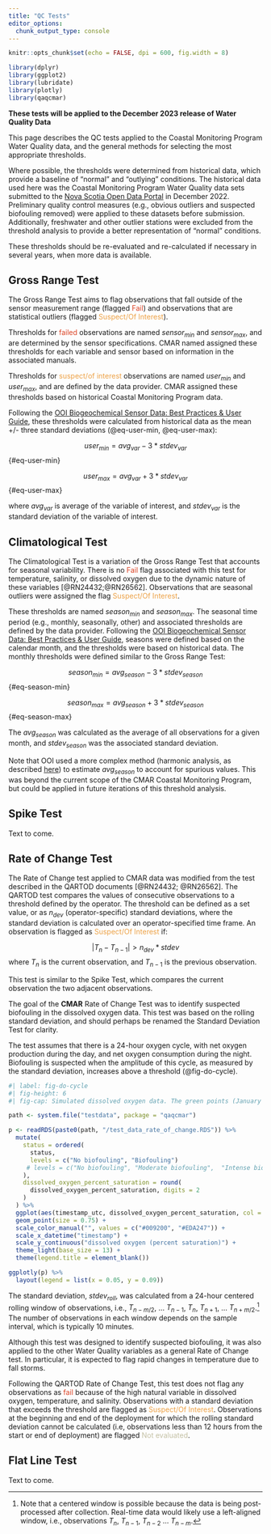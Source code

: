 ```yaml
---
title: "QC Tests"
editor_options: 
  chunk_output_type: console
---
```



```r
knitr::opts_chunk$set(echo = FALSE, dpi = 600, fig.width = 8)

library(dplyr)
library(ggplot2)
library(lubridate)
library(plotly)
library(qaqcmar)
```

**These tests will be applied to the December 2023 release of Water Quality Data**

This page describes the QC tests applied to the Coastal Monitoring Program Water Quality data, and the general methods for selecting the most appropriate thresholds. 

Where possible, the thresholds were determined from historical data, which provide a baseline of "normal" and "outlying" conditions. The historical data used here was the Coastal Monitoring Program Water Quality data sets submitted to the [Nova Scotia Open Data Portal](https://data.novascotia.ca/browse?q=coastal%20monitoring&sortBy=relevance) in December 2022. Preliminary quality control measures (e.g., obvious outliers and suspected biofouling removed) were applied to these datasets before submission. Additionally, freshwater and other outlier stations were excluded from the threshold analysis to provide a better representation of "normal" conditions.

These thresholds should be re-evaluated and re-calculated if necessary in several years, when more data is available.

## Gross Range Test

The Gross Range Test aims to flag observations that fall outside of the sensor measurement range (flagged [Fail]{style="color: #DB4325;"}) and observations that are statistical outliers (flagged [Suspect/Of Interest]{style="color: #EDA247;"}).

Thresholds for [failed]{style="color: #DB4325;"} observations are named $sensor_{min}$ and $sensor_{max}$, and are determined by the sensor specifications. CMAR named assigned these thresholds for each variable and sensor based on information in the associated manuals.

Thresholds for [suspect/of interest]{style="color: #EDA247;"} observations are named $user_{min}$ and $user_{max}$, and are defined by the data provider. CMAR assigned these thresholds based on historical Coastal Monitoring Program data.

Following the [OOI Biogeochemical Sensor Data: Best Practices & User Guide](https://docs.google.com/document/d/19pS5V1hsKAcSaGjwfmyrmZRIJFMXNAc4B0Uo9Akvmd4/edit#heading=h.u87btnaapb66), these thresholds were calculated from historical data as the mean +/- three standard deviations (@eq-user-min, @eq-user-max):

$$
user_{min} = avg_{var} - 3 * stdev_{var}  
$$ {#eq-user-min}

$$
user_{max} = avg_{var} + 3 * stdev_{var}
$$ {#eq-user-max}

where $avg_{var}$ is average of the variable of interest, and $stdev_{var}$ is the standard deviation of the variable of interest.


## Climatological Test

The Climatological Test is a variation of the Gross Range Test that accounts for seasonal variability. There is no [Fail]{style="color: #DB4325;"} flag associated with this test for temperature, salinity, or dissolved oxygen due to the dynamic nature of these variables [@RN24432;@RN26562]. Observations that are seasonal outliers were assigned the flag [Suspect/Of Interest]{style="color: #EDA247;"}.

These thresholds are named $season_{min}$ and $season_{max}$. The seasonal time period (e.g., monthly, seasonally, other) and associated thresholds are defined by the data provider. Following the [OOI Biogeochemical Sensor Data: Best Practices & User Guide](https://docs.google.com/document/d/19pS5V1hsKAcSaGjwfmyrmZRIJFMXNAc4B0Uo9Akvmd4/edit#heading=h.u87btnaapb66), seasons were defined based on the calendar month, and the thresholds were based on historical data. The monthly thresholds were defined similar to the Gross Range Test:

$$
season_{min} = avg_{season} - 3 * stdev_{season}  
$$ {#eq-season-min}

$$
season_{max} = avg_{season} + 3 * stdev_{season}  
$$ {#eq-season-max}

The $avg_{season}$ was calculated as the average of all observations for a given month, and $stdev_{season}$ was the associated standard deviation. 

Note that OOI used a more complex method (harmonic analysis, as described [here](https://github.com/oceanobservatories/qc-lookup)) to estimate $avg_{season}$ to account for spurious values. This was beyond the current scope of the CMAR Coastal Monitoring Program, but could be applied in future iterations of this threshold analysis.


## Spike Test     

Text to come.

## Rate of Change Test    

The Rate of Change test applied to CMAR data was modified from the test described in the QARTOD documents [@RN24432; @RN26562]. The QARTOD test compares the values of consecutive observations to a threshold defined by the operator. The threshold can be defined as a set value, or as $n_{dev}$ (operator-specific) standard deviations, where the standard deviation is calculated over an operator-specified time frame. An observation is flagged as [Suspect/Of Interest]{style="color: #EDA247;"} if:

$$ | T_n - T_{n-1} | > n_{dev} * stdev $$
where $T_n$ is the current observation, and $T_{n-1}$ is the previous observation.

This test is similar to the Spike Test, which compares the current observation the two adjacent observations.


The goal of the **CMAR** Rate of Change Test was to identify suspected biofouling in the dissolved oxygen data. This test was based on the rolling standard deviation, and should perhaps be renamed the Standard Deviation Test for clarity.

The test assumes that there is a 24-hour oxygen cycle, with net oxygen production during the day, and net oxygen consumption during the night. Biofouling is suspected when the amplitude of this cycle, as measured by the standard deviation, increases above a threshold (@fig-do-cycle). 

```r
#| label: fig-do-cycle
#| fig-height: 6
#| fig-cap: Simulated dissolved oxygen data. The green points (January 1 to January 15) represent no biofouling; the orange points represent biofouling. The mean value and amplitudes are based on data observed from the Coastal Monitoring Program.

path <- system.file("testdata", package = "qaqcmar")

p <- readRDS(paste0(path, "/test_data_rate_of_change.RDS")) %>% 
  mutate(
    status = ordered(
      status, 
      levels = c("No biofouling", "Biofouling")
     # levels = c("No biofouling", "Moderate biofouling",  "Intense biofouling")
    ),
    dissolved_oxygen_percent_saturation = round(
      dissolved_oxygen_percent_saturation, digits = 2
    )
  ) %>% 
  ggplot(aes(timestamp_utc, dissolved_oxygen_percent_saturation, col = status)) +
  geom_point(size = 0.75) + 
  scale_color_manual("", values = c("#009200", "#EDA247")) +
  scale_x_datetime("timestamp") +
  scale_y_continuous("dissolved oxygen (percent saturation)") +
  theme_light(base_size = 13) +
  theme(legend.title = element_blank())

ggplotly(p) %>% 
  layout(legend = list(x = 0.05, y = 0.09))

```


The standard deviation, $stdev_{roll}$, was calculated from a 24-hour centered rolling window of observations, i.e., $T_{n-m/2}$, ... $T_{n-1}$, $T_{n}$, $T_{n+1}$, ... $T_{n+m/2}$.[^1]  The number of observations in each window depends on the sample interval, which is typically 10 minutes.

[^1]: Note that a centered window is possible because the data is being post-processed after collection. Real-time data would likely use a left-aligned window, i.e., observations $T_{n}$, $T_{n-1}$, $T_{n-2}$ ... $T_{n-m}$.

Although this test was designed to identify suspected biofouling, it was also applied to the other Water Quality variables as a general Rate of Change test. In particular, it is expected to flag rapid changes in temperature due to fall storms. 

Following the QARTOD Rate of Change Test, this test does not flag any observations as [fail]{style="color: #DB4325;"} because of the high natural variable in dissolved oxygen, temperature, and salinity. Observations with a standard deviation that exceeds the threshold are flagged as [Suspect/Of Interest]{style="color: #EDA247;"}. Observations at the beginning and end of the deployment for which the rolling standard deviation cannot be calculated (i.e, observations less than 12 hours from the start or end of deployment) are flagged [Not evaluated]{style="color: #c4c1a5;"}.  



## Flat Line Test   


Text to come.














